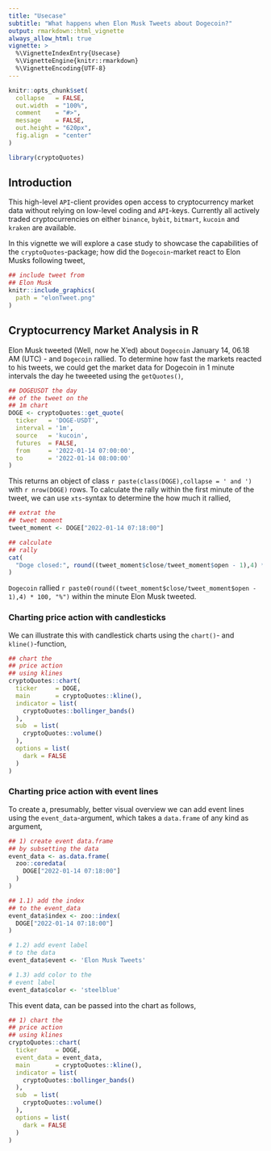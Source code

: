 ```yaml
---
title: "Usecase"
subtitle: "What happens when Elon Musk Tweets about Dogecoin?"
output: rmarkdown::html_vignette
always_allow_html: true
vignette: >
  %\VignetteIndexEntry{Usecase}
  %\VignetteEngine{knitr::rmarkdown}
  %\VignetteEncoding{UTF-8}
---
```

  
```r
knitr::opts_chunk$set(
  collapse   = FALSE,
  out.width  = "100%",
  comment    = "#>",
  message    = FALSE,
  out.height = "620px",
  fig.align  = "center"
)
```


```r
library(cryptoQuotes)
```

## Introduction

This high-level `API`-client provides open access to cryptocurrency market data without relying on low-level coding and `API`-keys. Currently all actively traded cryptocurrencies on either `binance`, `bybit`, `bitmart`, `kucoin` and `kraken` are available.

In this vignette we will explore a case study to showcase the capabilities of the `cryptoQuotes`-package; how did the `Dogecoin`-market react to Elon Musks following tweet,

<div align="center">
```r
## include tweet from
## Elon Musk
knitr::include_graphics(
  path = "elonTweet.png"
)
```
</div>

## Cryptocurrency Market Analysis in R

Elon Musk tweeted (Well, now he X'ed) about `Dogecoin` January 14, 06.18 AM (UTC) - and `Dogecoin` rallied. To determine how fast the markets reacted to his tweets, we could get the market data for Dogecoin in 1 minute intervals the day he tweeeted using the ```getQuotes()```,



```r
## DOGEUSDT the day
## of the tweet on the
## 1m chart
DOGE <- cryptoQuotes::get_quote(
  ticker   = 'DOGE-USDT',
  interval = '1m',
  source   = 'kucoin',
  futures  = FALSE,
  from     = '2022-01-14 07:00:00',
  to       = '2022-01-14 08:00:00'
)
```

This returns an object of class `r paste(class(DOGE),collapse = ' and ')` with `r nrow(DOGE)` rows. To calculate the rally within the first minute of the tweet, we can use `xts`-syntax to determine the how much it rallied,


```r
## extrat the
## tweet moment
tweet_moment <- DOGE["2022-01-14 07:18:00"]

## calculate 
## rally
cat(
  "Doge closed:", round((tweet_moment$close/tweet_moment$open - 1),4) * 100, "%"
)
```


`Dogecoin` rallied `r paste0(round((tweet_moment$close/tweet_moment$open - 1),4) * 100, "%")` within the minute Elon Musk tweeted. 

### Charting price action with candlesticks

We can illustrate this with candlestick charts using the ```chart()```- and ```kline()```-function, 

```r
## chart the
## price action
## using klines
cryptoQuotes::chart(
  ticker     = DOGE,
  main       = cryptoQuotes::kline(),
  indicator = list(
    cryptoQuotes::bollinger_bands()
  ),
  sub  = list(
    cryptoQuotes::volume()
  ),
  options = list(
    dark = FALSE
  )
)
```

### Charting price action with event lines

To create a, presumably, better visual overview we can add event lines using the  ```event_data```-argument, which takes a ```data.frame``` of any kind as argument,

```r
## 1) create event data.frame
## by subsetting the data
event_data <- as.data.frame(
  zoo::coredata(
    DOGE["2022-01-14 07:18:00"]
  )
)

## 1.1) add the index 
## to the event_data
event_data$index <- zoo::index(
  DOGE["2022-01-14 07:18:00"]
)

# 1.2) add event label
# to the data
event_data$event <- 'Elon Musk Tweets'

# 1.3) add color to the
# event label
event_data$color <- 'steelblue'
```

This event data, can be passed into the chart as follows,

```r
## 1) chart the
## price action
## using klines
cryptoQuotes::chart(
  ticker     = DOGE,
  event_data = event_data,
  main       = cryptoQuotes::kline(),
  indicator = list(
    cryptoQuotes::bollinger_bands()
  ),
  sub  = list(
    cryptoQuotes::volume()
  ),
  options = list(
    dark = FALSE
  )
)
```

